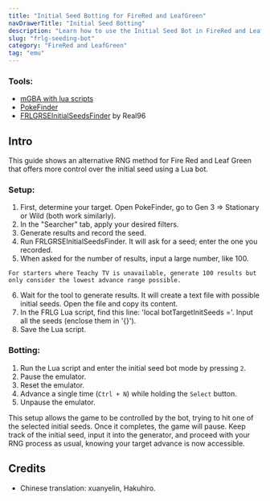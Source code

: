```yaml
---
title: "Initial Seed Botting for FireRed and LeafGreen"
navDrawerTitle: "Initial Seed Botting"
description: "Learn how to use the Initial Seed Bot in FireRed and LeafGreen for better control over your RNG results."
slug: "frlg-seeding-bot"
category: "FireRed and LeafGreen"
tag: "emu"
---
```


### Tools:

- [mGBA with lua scripts](/mgba-setup)
- [PokeFinder](/pokefinder)
- [FRLGRSEInitialSeedsFinder](https://github.com/Real96/FRLGRSEInitialSeedsFinder) by Real96

## Intro

This guide shows an alternative RNG method for Fire Red and Leaf Green that offers more control over the initial seed using a Lua bot.

### Setup:

1. First, determine your target. Open PokeFinder, go to Gen 3 => Stationary or Wild (both work similarly).
2. In the "Searcher" tab, apply your desired filters.
3. Generate results and record the seed.
4. Run FRLGRSEInitialSeedsFinder. It will ask for a seed; enter the one you recorded.
5. When asked for the number of results, input a large number, like 100.

```
For starters where Teachy TV is unavailable, generate 100 results but only consider the lowest advance range possible.
```

6. Wait for the tool to generate results. It will create a text file with possible initial seeds. Open the file and copy its content.
7. In the FRLG Lua script, find this line: 'local botTargetInitSeeds ='. Input all the seeds (enclose them in '{}').
8. Save the Lua script.

### Botting:

1. Run the Lua script and enter the initial seed bot mode by pressing `2`.
2. Pause the emulator.
3. Reset the emulator.
4. Advance a single time (`Ctrl + N`) while holding the `Select` button.
5. Unpause the emulator.

This setup allows the game to be controlled by the bot, trying to hit one of the selected initial seeds. Once it completes, the game will pause. Keep track of the initial seed, input it into the generator, and proceed with your RNG process as usual, knowing your target advance is now accessible.

## Credits

- Chinese translation: xuanyelin, Hakuhiro.
